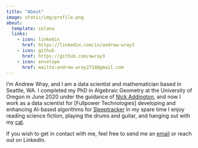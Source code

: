 ```yaml
---
title: "About"
image: static/img/profile.png
about:
  template: solana
  links:
    - icon: linkedin
      href: https://linkedin.com/in/andrew-wray3
    - icon: github
      href: https://github.com/awray3
    - icon: envelope
      href: mailto:andrew.wray2718@gmail.com
---
```


I'm Andrew Wray, and I am a data scientist and mathematician based in Seattle, WA. I completed my PhD
in Algebraic Geometry at the University of Oregon in June 2020 under the guidance of [Nick Addington](nick_webpage), and now I work
as a data scientist for [Fullpower Technologies]
developing and enhancing AI-based algorithms for
[Sleeptracker][sleeptracker]
In my spare time I enjoy reading science fiction, playing the drums and guitar,
and hanging out with my [cat][cat].

If you wish to get in contact with me, feel free to send me an [email][contact] or reach out on LinkedIn.

[nick_webpage]: https://pages.uoregon.edu/adding/
[fullpower]: https://www.fullpower.com/
[sleeptracker]: https://www.sleeptracker.com/.
[cat]: static/img/chiyoh.png
[contact]: mailto:andrew.wray2718@gmail.com